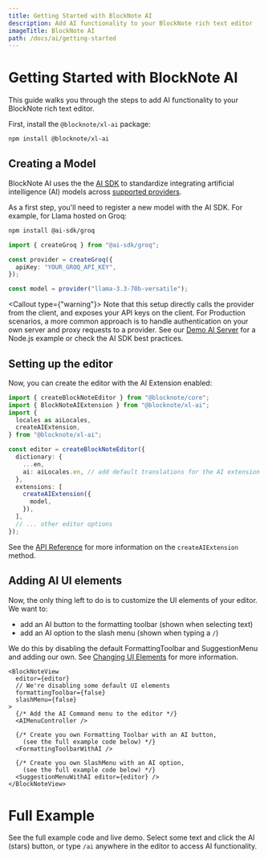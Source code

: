 ```yaml
---
title: Getting Started with BlockNote AI
description: Add AI functionality to your BlockNote rich text editor
imageTitle: BlockNote AI
path: /docs/ai/getting-started
---
```



# Getting Started with BlockNote AI

This guide walks you through the steps to add AI functionality to your BlockNote rich text editor.

First, install the `@blocknote/xl-ai` package:

```bash
npm install @blocknote/xl-ai
```

## Creating a Model

BlockNote AI uses the the [AI SDK](https://ai-sdk.dev/docs/foundations/overview) to standardize integrating artificial intelligence (AI) models across [supported providers](https://ai-sdk.dev/docs/foundations/providers-and-models).

As a first step, you'll need to register a new model with the AI SDK. For example, for Llama hosted on Groq:

```bash
npm install @ai-sdk/groq
```

```ts
import { createGroq } from "@ai-sdk/groq";

const provider = createGroq({
  apiKey: "YOUR_GROQ_API_KEY",
});

const model = provider("llama-3.3-70b-versatile");
```

<Callout type={"warning"}>
  Note that this setup directly calls the provider from the client, and exposes
  your API keys on the client. For Production scenarios, a more common approach
  is to handle authentication on your own server and proxy requests to a
  provider. See our [Demo AI
  Server](https://github.com/TypeCellOS/BlockNote/tree/main/packages/xl-ai-server)
  for a Node.js example or check the AI SDK best practices.
</Callout>

## Setting up the editor

Now, you can create the editor with the AI Extension enabled:

```ts
import { createBlockNoteEditor } from "@blocknote/core";
import { BlockNoteAIExtension } from "@blocknote/xl-ai";
import {
  locales as aiLocales,
  createAIExtension,
} from "@blocknote/xl-ai";

const editor = createBlockNoteEditor({
  dictionary: {
    ...en,
    ai: aiLocales.en, // add default translations for the AI extension
  },
  extensions: [
    createAIExtension({
      model,
    }),
  ],
  // ... other editor options
});
```

See the [API Reference](/docs/ai/reference) for more information on the `createAIExtension` method.

## Adding AI UI elements

Now, the only thing left to do is to customize the UI elements of your editor.
We want to:

- add an AI button to the formatting toolbar (shown when selecting text)
- add an AI option to the slash menu (shown when typing a `/`)

We do this by disabling the default FormattingToolbar and SuggestionMenu and adding our own. See [Changing UI Elements](/docs/ui-components) for more information.

```tsx
<BlockNoteView
  editor={editor}
  // We're disabling some default UI elements
  formattingToolbar={false}
  slashMenu={false}
>
  {/* Add the AI Command menu to the editor */}
  <AIMenuController />

  {/* Create you own Formatting Toolbar with an AI button,
    (see the full example code below) */}
  <FormattingToolbarWithAI />

  {/* Create you own SlashMenu with an AI option,
    (see the full example code below) */}
  <SuggestionMenuWithAI editor={editor} />
</BlockNoteView>
```

# Full Example

See the full example code and live demo. Select some text and click the AI (stars) button, or type `/ai` anywhere in the editor to access AI functionality.

<Example name="ai/minimal" />
